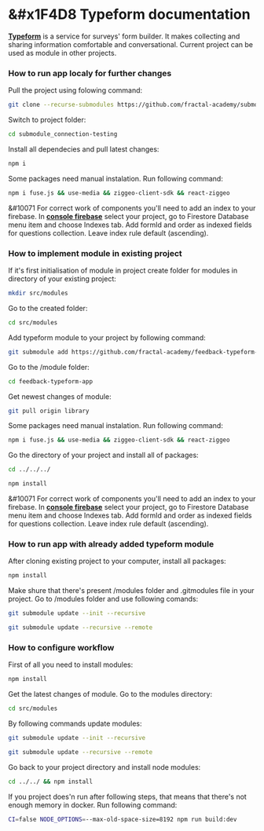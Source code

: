 
<Meta title="Example/Introduction" />

# &#x1F4D8 Typeform documentation

[**Typeform**](https://github.com/fractal-academy/feedback-typeform-app) is a service for surveys' form builder. It makes collecting and sharing information comfortable and conversational.
Current project can be used as module in other projects.

### How to run app localy for further changes

Pull the project using folowing command:

```sh
git clone --recurse-submodules https://github.com/fractal-academy/submodule_connection-testing
```

Switch to project folder:

```sh
cd submodule_connection-testing
```

Install all dependecies and pull latest changes:

```sh
npm i
```

Some packages need manual instalation. Run following command:

```sh
npm i fuse.js && use-media && ziggeo-client-sdk && react-ziggeo
```

&#10071 For correct work of components you'll need to add an index to your firebase. In [**console firebase**](https://console.firebase.google.com) select your project, go to Firestore Database menu item and choose Indexes tab.
Add formId and order as indexed fields for questions collection. Leave index rule default (ascending).

### How to implement module in existing project

If it's first initialisation of module in project create folder for modules in directory of your existing project:

```sh
mkdir src/modules
```

Go to the created folder:

```sh
cd src/modules
```

Add typeform module to your project by following command:

```sh
git submodule add https://github.com/fractal-academy/feedback-typeform-app.git
```

Go to the /module folder:

```sh
cd feedback-typeform-app
```

Get newest changes of module:

```sh
git pull origin library
```

Some packages need manual instalation. Run following command:

```sh
npm i fuse.js && use-media && ziggeo-client-sdk && react-ziggeo
```

Go the directory of your project and install all of packages:

```sh
cd ../../../

npm install
```

&#10071 For correct work of components you'll need to add an index to your firebase. In [**console firebase**](https://console.firebase.google.com) select your project, go to Firestore Database menu item and choose Indexes tab.
Add formId and order as indexed fields for questions collection. Leave index rule default (ascending).

### How to run app with already added typeform module

After cloning existing project to your computer, install all packages:

```sh
npm install
```

Make shure that there's present /modules folder and .gitmodules file in your project.
Go to /modules folder and use following comands:

```sh
git submodule update --init --recursive
```

```sh
git submodule update --recursive --remote
```

### How to configure workflow

First of all you need to install modules:

```sh
npm install
```

Get the latest changes of module. Go to the modules directory:

```sh
cd src/modules
```

By following commands update modules:

```sh
git submodule update --init --recursive
```

```sh
git submodule update --recursive --remote
```

Go back to your project directory and install node modules:

```sh
cd ../../ && npm install
```

If you project does'n run after following steps, that means that there's not enough memory in docker. Run following command:

```sh
CI=false NODE_OPTIONS=--max-old-space-size=8192 npm run build:dev
```
